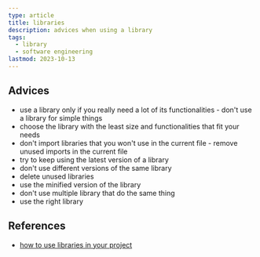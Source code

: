 ```yaml
---
type: article
title: libraries
description: advices when using a library
tags:
  - library
  - software engineering
lastmod: 2023-10-13
---
```


## Advices

- use a library only if you really need a lot of its functionalities - don't use a library for simple things
- choose the library with the least size and functionalities that fit your needs
- don't import libraries that you won't use in the current file - remove unused imports in the current file
- try to keep using the latest version of a library
- don't use different versions of the same library
- delete unused libraries
- use the minified version of the library
- don't use multiple library that do the same thing
- use the right library

## References

- [how to use libraries in your project](https://youtu.be/XHj9Uo6oSWk?si=XWMTITXnmySanxtX)

